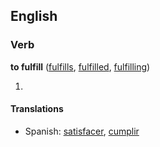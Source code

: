 ==English==
===Verb===
'''to fulfill''' ([[fulfills]], [[fulfilled]], [[fulfilling]])

# {{stub}}

====Translations====
*Spanish: [[satisfacer]], [[cumplir]]